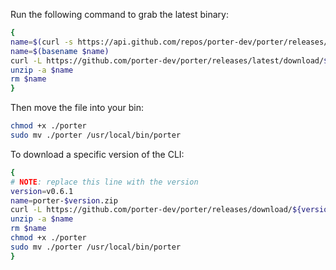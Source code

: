 Run the following command to grab the latest binary:

```sh
{
name=$(curl -s https://api.github.com/repos/porter-dev/porter/releases/latest | grep "browser_download_url.*/porter_.*_Linux_x86_64\.zip" | cut -d ":" -f 2,3 | tr -d \")
name=$(basename $name)
curl -L https://github.com/porter-dev/porter/releases/latest/download/$name --output $name
unzip -a $name
rm $name
}
```

Then move the file into your bin:

```sh
chmod +x ./porter
sudo mv ./porter /usr/local/bin/porter
```

To download a specific version of the CLI:

```sh
{
# NOTE: replace this line with the version
version=v0.6.1
name=porter-$version.zip
curl -L https://github.com/porter-dev/porter/releases/download/${version}/porter_${version}_Linux_x86_64.zip --output $name
unzip -a $name
rm $name
chmod +x ./porter
sudo mv ./porter /usr/local/bin/porter
}
```
